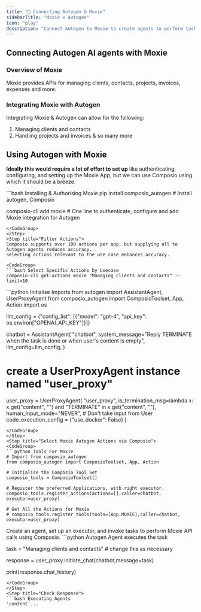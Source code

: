 ```yaml
---
title: "🚀 Connecting Autogen & Moxie"
sidebarTitle: "Moxie x Autogen"
icon: "play"
description: "Connect Autogen to Moxie to create agents to perform tasks using natural language"
---
```


## Connecting Autogen AI agents with Moxie

### Overview of Moxie

Moxie provides APIs for managing clients, contacts, projects, invoices, expenses and more.

### Integrating Moxie with Autogen

Integrating Moxie & Autogen can allow for the following:

1. Managing clients and contacts
2. Handling projects and invoices
& so many more

## Using Autogen with Moxie

<Steps>
<Step title="Setting Up the Environment">

**Ideally this would require a lot of effort to set up** like authenticating, configuring, and setting up the Moxie App, but we can use Composio using which it should be a breeze.

<CodeGroup>
```bash Installing & Authorising Moxie
pip install composio_autogen # Install autogen, Composio 

composio-cli add moxie # One line to authenticate, configure and add Moxie integration for Autogen
```
</CodeGroup>
</Step>
<Step title="Filter Actions">
Composio supports over 100 actions per app, but supplying all to Autogen agents reduces accuracy.
Selecting actions relevant to the use case enhances accuracy.

<CodeGroup>
```bash Select Specific Actions by Usecase
composio-cli get-actions moxie "Managing clients and contacts" --limit=10
```
</CodeGroup>

</Step>
<Step title="Import Base Packages">

<CodeGroup>
```python Initialise Imports
from autogen import AssistantAgent, UserProxyAgent
from composio_autogen import ComposioToolset, App, Action
import os

llm_config = {"config_list": [{"model": "gpt-4", "api_key": os.environ["OPENAI_API_KEY"]}]}

chatbot = AssistantAgent(
    "chatbot",
    system_message="Reply TERMINATE when the task is done or when user's content is empty",
    llm_config=llm_config,
)

# create a UserProxyAgent instance named "user_proxy"
user_proxy = UserProxyAgent(
    "user_proxy",
    is_termination_msg=lambda x: x.get("content", "") and "TERMINATE" in x.get("content", ""),
    human_input_mode="NEVER", # Don't take input from User
    code_execution_config = {"use_docker": False}
)
```
</CodeGroup>
</Step>
<Step title="Select Moxie Autogen Actions via Composio">
<CodeGroup>
```python Tools For Moxie
# Import from composio_autogen
from composio_autogen import ComposioToolset, App, Action

# Initialise the Composio Tool Set
composio_tools = ComposioToolset()

# Register the preferred Applications, with right executor. 
composio_tools.register_actions(actions=[],caller=chatbot, executor=user_proxy)

# Get All the Actions for Moxie
# composio_tools.register_tools(tools=[App.MOXIE],caller=chatbot, executor=user_proxy) 
```
</CodeGroup>
</Step>
<Step title="Execute the Agent">
Create an agent, set up an executor, and invoke tasks to perform Moxie API calls using Composio. 
<CodeGroup>
```python Autogen Agent executes the task

task = "Managing clients and contacts" # change this as necessary

response = user_proxy.initiate_chat(chatbot,message=task)

print(response.chat_history)
```
</CodeGroup>
</Step>
<Step title="Check Response">
```bash Executing Agents
'content'...
```
</Step>
</Steps>
